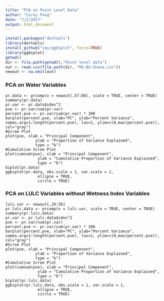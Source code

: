 ```yaml
---
title: "PCA on Point Level Data"
author: "Corey Pang"
date: "7/2/2017"
output: html_document
---
```


```r
install.packages("devtools")
library(devtools)
install_github("vqv/ggbiplot", force=TRUE)
library(ggbiplot)
getwd()
dir <- file.path(getwd(),"Point level data")
out <- read.csv(file.path(dir, "MU-BU-Ghana.csv"))
newout <- na.omit(out)
```
 
### PCA on Water Variables 
```r1
pr.data <- prcomp(x = newout[,57:80], scale = TRUE, center = TRUE)
summary(pr.data) 
pr.var <- pr.data$sdev^2
pve <- pr.var/sum(pr.var)
percent.pve <- pr.var/sum(pr.var) * 100
barplot(percent.pve, xlab="PC", ylab="Percent Variance", names.arg=1:length(percent.pve), las=1, ylim=c(0,max(percent.pve)), col="gray")
#Scree Plot
plot(pve, xlab = "Principal Component",
             ylab = "Proportion of Variance Explained",
             type = "b")
#Cumulative Scree Plot
plot(cumsum(pve), xlab = "Principal Component",
              ylab = "Cumulative Proportion of Variance Explained",
              type = "b")
biplot(pr.data)
ggbiplot(pr.data, obs.scale = 1, var.scale = 1,
              ellipse = TRUE, 
              circle = TRUE)
```

### PCA on LULC Variables without Wetness Index Variables

```r2
lulc.var <- newout[,29:56]
pr.lulc.data <- prcomp(x = lulc.var, scale = TRUE, center = TRUE)
summary(pr.lulc.data) 
pr.var <- pr.lulc.data$sdev^2
pve <- pr.var/sum(pr.var)
percent.pve <- pr.var/sum(pr.var) * 100
barplot(percent.pve, xlab="PC", ylab="Percent Variance", names.arg=1:length(percent.pve), las=1, ylim=c(0,max(percent.pve)), col="gray")
#Scree Plot
plot(pve, xlab = "Principal Component",
             ylab = "Proportion of Variance Explained",
             type = "b")
#Cumulative Scree Plot
plot(cumsum(pve), xlab = "Principal Component",
              ylab = "Cumulative Proportion of Variance Explained",
              type = "b")
biplot(pr.lulc.data)
ggbiplot(pr.lulc.data, obs.scale = 1, var.scale = 1,
              ellipse = TRUE, 
              circle = TRUE)
```